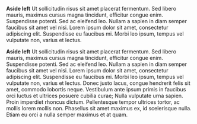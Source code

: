 
<Meta title="Templates/Layout/Aside Left" />

<gov-container>
	<gov-layout type="aside" variant="left">
		<gov-layout-column>
			<p><b>Aside left</b> Ut sollicitudin risus sit amet placerat fermentum. Sed libero mauris, maximus cursus magna
				tincidunt, efficitur congue enim. Suspendisse potenti. Sed ac eleifend leo. Nullam a sapien in diam semper
				faucibus sit amet vel nisi. Lorem ipsum dolor sit amet, consectetur adipiscing elit. Suspendisse eu faucibus mi.
				Morbi leo ipsum, tempus vel vulputate non, varius et lectus.</p>
		</gov-layout-column>
		<gov-layout-column>
			<p><b>Aside left</b> Ut sollicitudin risus sit amet placerat fermentum. Sed libero mauris, maximus cursus magna
				tincidunt, efficitur congue enim. Suspendisse potenti. Sed ac eleifend leo. Nullam a sapien in diam semper
				faucibus sit amet vel nisi. Lorem ipsum dolor sit amet, consectetur adipiscing elit. Suspendisse eu faucibus mi.
				Morbi leo ipsum, tempus vel vulputate non, varius et lectus. Donec justo lacus, congue hendrerit felis sit amet,
				commodo lobortis neque. Vestibulum ante ipsum primis in faucibus orci luctus et ultrices posuere cubilia curae;
				Nulla vulputate urna sapien. Proin imperdiet rhoncus dictum. Pellentesque tempor ultrices tortor, ac mollis
				lorem mollis non. Phasellus sit amet maximus ex, id scelerisque nulla. Etiam eu orci a nulla semper maximus et
				at quam.</p>
		</gov-layout-column>
	</gov-layout>
</gov-container>
